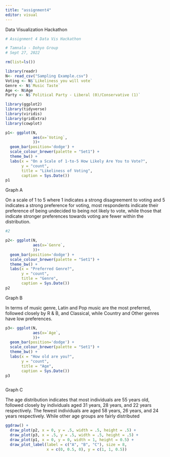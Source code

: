---
title: "assignment4"
editor: visual
---

Data Visualization Hackathon

```{r}
# Assignment 4 Data Vis Hackathon 

# Tamnala - Dohyo Group 
# Sept 27, 2022

rm(list=ls())

library(readr)
N<- read_csv("Sampling Example.csv") 
Voting <- N$`Likeliness you will vote`
Genre <- N$`Music Taste`
Age <- N$Age
Party <- N$`Political Party - Liberal (0)/Conservative (1)`

library(ggplot2)
library(tidyverse)
library(viridis)
library(gridExtra)
library(cowplot)

p1<- ggplot(N,
            aes(x=`Voting`,
            ))+
  geom_bar(position='dodge') +
  scale_colour_brewer(palette = "Set1") +
  theme_bw() +
  labs(x = "On a Scale of 1-to-5 How Likely Are You to Vote?",
       y = "count",
       title = "Likeliness of Voting",
       caption = Sys.Date())
p1
```

Graph A

On a scale of 1 to 5 where 1 indicates a strong disagreement to voting and 5 indicates a strong preference for voting, most respondents indicate their preference of being undecided to being not likely to vote, while those that indicate stronger preferences towards voting are fewer within the distribution.

```{r}
#2

p2<- ggplot(N,
            aes(x=`Genre`,
            ))+
  geom_bar(position='dodge') +
  scale_colour_brewer(palette = "Set1") +
  theme_bw() +
  labs(x = "Preferred Genre?",
       y = "count",
       title = "Genre",
       caption = Sys.Date())
p2
```

Graph B

In terms of music genre, Latin and Pop music are the most preferred, followed closely by R & B, and Classical, while Country and Other genres have low preferences.

```{r}
p3<- ggplot(N,
            aes(x=`Age`,
            ))+
  geom_bar(position='dodge') +
  scale_colour_brewer(palette = "Set1") +
  theme_bw() +
  labs(x = "How old are you?",
       y = "count",
       title = "Age",
       caption = Sys.Date())
p3



```

Graph C

The age distribution indicates that most individuals are 55 years old, followed closely by individuals aged 31 years, 28 years, and 22 years respectively. The fewest individuals are aged 58 years, 26 years, and 24 years respectively. While other age groups are fairly distributed

```{r}
ggdraw() +
  draw_plot(p2, x = 0, y = .5, width = .5, height = .5) +
  draw_plot(p3, x = .5, y = .5, width = .5, height = .5) +
  draw_plot(p1, x = 0, y = 0, width = 1, height = 0.5) +
  draw_plot_label(label = c("A", "B", "C"), size = 8,
                  x = c(0, 0.5, 0), y = c(1, 1, 0.5))

```
